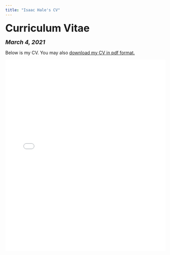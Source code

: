 ```yaml
---
title: "Isaac Hale's CV"
---
```


<head>

<!-- Global site tag (gtag.js) - Google Analytics -->
<script async src="https://www.googletagmanager.com/gtag/js?id=UA-140699540-1"></script>
<script>
  window.dataLayer = window.dataLayer || [];
  function gtag(){dataLayer.push(arguments);}
  gtag('js', new Date());

  gtag('config', 'UA-140699540-1');
</script>
</head>


<font size="+3"><b>Curriculum Vitae</b></font>

<font size="+1"><b><i>March 4, 2021</b></i></font>

<html>
Below is my CV. You may also <a href="files/Isaac Hale CV 3-4-21.pdf">download my CV in pdf format.</a>

<embed src="files/Isaac Hale CV 3-4-21.pdf" type="application/pdf" width="100%" height="600px" />
</body>
</html>